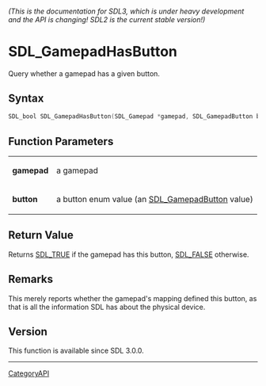 ====== (This is the documentation for SDL3, which is under heavy development and the API is changing! SDL2 is the current stable version!) ======
= SDL_GamepadHasButton =

Query whether a gamepad has a given button.

== Syntax ==

<syntaxhighlight lang='c'>
SDL_bool SDL_GamepadHasButton(SDL_Gamepad *gamepad, SDL_GamepadButton button);
</syntaxhighlight>

== Function Parameters ==

{|
|'''gamepad'''
|a gamepad
|-
|'''button'''
|a button enum value (an [[SDL_GamepadButton]] value)
|}

== Return Value ==

Returns [[SDL_TRUE]] if the gamepad has this button, [[SDL_FALSE]]
otherwise.

== Remarks ==

This merely reports whether the gamepad's mapping defined this button, as
that is all the information SDL has about the physical device.

== Version ==

This function is available since SDL 3.0.0.

----
[[CategoryAPI]]


